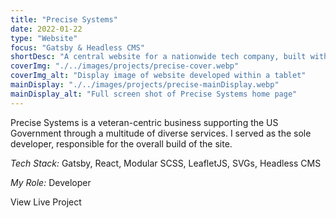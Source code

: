 ```yaml
---
title: "Precise Systems"
date: 2022-01-22
type: "Website"
focus: "Gatsby & Headless CMS"
shortDesc: "A central website for a nationwide tech company, built with Gatsby and SCSS styled components."
coverImg: "./../images/projects/precise-cover.webp"
coverImg_alt: "Display image of website developed within a tablet"
mainDisplay: "./../images/projects/precise-mainDisplay.webp"
mainDisplay_alt: "Full screen shot of Precise Systems home page"
---
```



Precise Systems is a veteran-centric business supporting the US Government through a multitude of diverse services. I served as the sole developer, responsible for the overall build of the site.

<div className="divider"></div>

<p className="basicText light">
  <em className="sectionSubhead light">Tech Stack:</em> Gatsby, React, Modular
  SCSS, LeafletJS, SVGs, Headless CMS
</p>
<p className="mb-10 basicText light">
  <em className="sectionSubhead light">My Role:</em> Developer
</p>
<IconButton to="https://www.goprecise.com/" classes={["white", "mb-10"]}>
  <div className="rounded-full border-[2px] border-white p-[8px] mr-4">
    <Icon className="text-white flex-1" icon="entypo:rocket" width="24" />
  </div>
  View Live Project
</IconButton>
